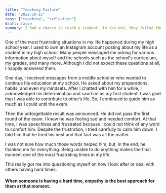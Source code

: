 ```yaml
---
title: "Teaching Failure"
date: "2022-10-15"
tags: ["teaching", "reflection"]
draft: false
summary: I had a chance to teach a student. In the end, they failed the exam. I learnt a lot from the experience.
---
```


One of the most frustrating situations in my life happened during my high school year. I used to own an Instagram account posting about my life as a student in my high school. Many people messaged me asking for various information about myself and the schools such as the school's curriculum, my grades, and many more. Although I did not expect these questions at all, I happily answered them.

One day, I received messages from a middle schooler who wanted to continue his education at my school. He asked about my preparations, habits, and even my mindsets. After I chatted with him for a while, I acknowledged his determination and saw him as my first student. I was glad that I was able to contribute to other’s life. So, I continued to guide him as much as I could until the exam.

Then the unforgettable result was announced. He did not pass the first round of the exam. I knew he was feeling sad and needed comfort. At that time, I was speechless and frustrated because I could not think of any word to comfort him. Despite the frustration, I tried carefully to calm him down. I told him that he tried his best and that fact was all the matter.

I was not sure how much those words helped him, but, in the end, he thanked me for everything. Being unable to do anything makes the final moment one of the most frustrating times in my life.

This really got me into questioning myself on how I look after or deal with others having hard times.

#### When someone is having a hard time, empathy is the best approach for them at that moment.
